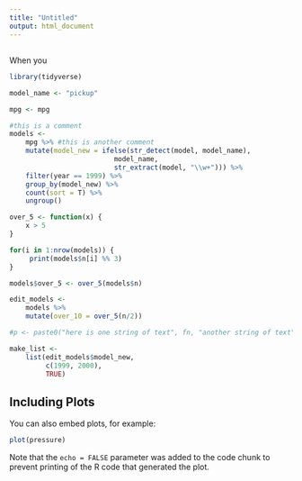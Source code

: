 ```yaml
---
title: "Untitled"
output: html_document
---
```


##
When you 

```r
library(tidyverse)

model_name <- "pickup"

mpg <- mpg

#this is a comment
models <-
    mpg %>% #this is another comment
    mutate(model_new = ifelse(str_detect(model, model_name), 
                          model_name, 
                          str_extract(model, "\\w+"))) %>% 
    filter(year == 1999) %>% 
    group_by(model_new) %>% 
    count(sort = T) %>% 
    ungroup()

over_5 <- function(x) {
    x > 5
}

for(i in 1:nrow(models)) {
     print(models$n[i] %% 3)
}

models$over_5 <- over_5(models$n)

edit_models <-
    models %>% 
    mutate(over_10 = over_5(n/2))

#p <- paste0("here is one string of text", fn, "another string of text")

make_list <- 
    list(edit_models$model_new,
         c(1999, 2000),
         TRUE)
```

## Including Plots

You can also embed plots, for example:

```r
plot(pressure)
```

Note that the `echo = FALSE` parameter was added to the code chunk to prevent printing of the R code that generated the plot.

